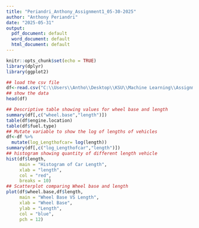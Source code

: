 ```yaml
---
title: "Periandri_Anthony_Assignment1_05-30-2025"
author: "Anthony Periandri"
date: "2025-05-31"
output:
  pdf_document: default
  word_document: default
  html_document: default
---
```


```r
knitr::opts_chunk$set(echo = TRUE)
library(dplyr)
library(ggplot2)
```

```r
## load the csv file
df<-read.csv("C:\\Users\\Antho\\Desktop\\KSU\\Machine Learning\\Assignment 1\\automobile.csv")
## show the data
head(df)
```

```r
## Descriptive table showing values for wheel base and length
summary(df[,c("wheel.base","length")])
table(df$engine.location)
table(df$fuel.type)
## Mutate variable to show the log of lengths of vehicles
df<-df %>%
  mutate(log_Lengthofcar= log(length))
summary(df[,c("log_Lengthofcar","length")])
## histogram showing quantity of different length vehicle
hist(df$length,
     main = "Histogram of Car Length",
     xlab = "length",
     col = "red",
     breaks = 10)
## Scatterplot comparing Wheel base and length
plot(df$wheel.base,df$length,
     main = "Wheel Base VS Length",
     xlab = "Wheel Base",
     ylab = "Length",
     col = "blue",
     pch = 12)
     
```
